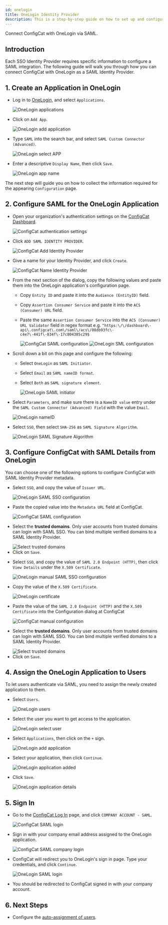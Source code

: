 ```yaml
---
id: onelogin
title: OneLogin Identity Provider
description: This is a step-by-step guide on how to set up and configure OneLogin as a SAML Identity Provider for your organization.
---
```



Connect ConfigCat with OneLogin via SAML.

## Introduction

Each SSO Identity Provider requires specific information to configure a SAML integration. The following guide will walk you through how you can connect ConfigCat with OneLogin as a SAML Identity Provider.

## 1. Create an Application in OneLogin

- Log in to <a href="https://app.onelogin.com/login" target="_blank">OneLogin</a>, and select `Applications`.

  <img className="bordered-img" src="/docs/assets/saml/onelogin/applications.png" alt="OneLogin applications" decoding="async" loading="lazy" />

- Click on `Add App`.

  <img className="bordered-img" src="/docs/assets/saml/onelogin/add_app.png" alt="OneLogin add application" decoding="async" loading="lazy" />

- Type `SAML` into the search bar, and select `SAML Custom Connector (Advanced)`.

  <img className="bordered-img" src="/docs/assets/saml/onelogin/select_app.png" alt="OneLogin select APP" decoding="async" loading="lazy" />

- Enter a descriptive `Display Name`, then click `Save`.

  <img className="bordered-img" src="/docs/assets/saml/onelogin/app_name.png" alt="OneLogin app name" decoding="async" loading="lazy" />

The next step will guide you on how to collect the information required for the appearing `Configuration` page.

## 2. Configure SAML for the OneLogin Application

- Open your organization's authentication settings on the <a href="https://app.configcat.com/organization/authentication" target="_blank">ConfigCat Dashboard</a>.

  <img className="bordered-img" src="/docs/assets/saml/dashboard/authentication.png" alt="ConfigCat authentication settings" decoding="async" loading="lazy" />

- Click `ADD SAML IDENTITY PROVIDER`.

  <img className="bordered-img" src="/docs/assets/saml/dashboard/add_idp.png" alt="ConfigCat Add Identity Provider" decoding="async" loading="lazy" />

- Give a name for your Identity Provider, and click `Create`.

  <img className="bordered-img" src="/docs/assets/saml/dashboard/onelogin_name.png" alt="ConfigCat Name Identity Provider" decoding="async" loading="lazy" />

- From the next section of the dialog, copy the following values and paste them into the OneLogin application's configuration page.

  - Copy `Entity ID` and paste it into the `Audience (EntityID)` field.
  - Copy `Assertion Consumer Service` and paste it into the `ACS (Consumer) URL` field.
  - Paste the same `Assertion Consumer Service` into the `ACS (Consumer) URL Validator` field in regex format e.g. `^https:\/\/dashboard\-api\.configcat\.com\/saml\/acs\/08db93fc\-c4e7\-441f\-834f\-17c804385c29$`

    <img className="bordered-img" src="/docs/assets/saml/dashboard/acs_entity_id_1.png" alt="ConfigCat SAML configuration" decoding="async" loading="lazy" />

    <img className="bordered-img" src="/docs/assets/saml/onelogin/onelogin_acs_eid.png" alt="OneLogin SML configuration" decoding="async" loading="lazy" />

- Scroll down a bit on this page and configure the following:

  - Select `OneLogin` as `SAML Initiator`.
  - Select `Email` as `SAML nameID format`.
  - Select `Both` as `SAML signature element`.

    <img className="bordered-img" src="/docs/assets/saml/onelogin/saml_config2.png" alt="OneLogin SAML initiator" decoding="async" loading="lazy" />

- Select `Parameters`, and make sure there is a `NameID value` entry under the `SAML Custom Connector (Advanced) Field` with the value `Email`.

  <img className="bordered-img" src="/docs/assets/saml/onelogin/name_id.png" alt="OneLogin nameID" decoding="async" loading="lazy" />

- Select `SSO`, then select `SHA-256` as `SAML Signature Algorithm`.

  <img className="bordered-img" src="/docs/assets/saml/onelogin/sso_signing_algo.png" alt="OneLogin SAML Signature Algorithm" decoding="async" loading="lazy" />

## 3. Configure ConfigCat with SAML Details from OneLogin

You can choose one of the following options to configure ConfigCat with SAML Identity Provider metadata.

<Tabs>
  <TabItem value="metadataUrl" label="Metadata URL" default>
    <ul>
      <li>
        <p>Select <code>SSO</code>, and copy the value of <code>Issuer URL</code>.</p>
        <img className="bordered-img" src="/docs/assets/saml/onelogin/sso_config.png" alt="OneLogin SAML SSO configuration" decoding="async" loading="lazy" />
      </li>
      <li>
        <p>Paste the copied value into the <code>Metadata URL</code> field at ConfigCat.</p>
        <img className="bordered-img" src="/docs/assets/saml/onelogin/cc_meta_url_new.png" alt="ConfigCat SAML configuration" decoding="async" loading="lazy" />
      </li>
      <li>
        <p>Select the <strong>trusted domains</strong>. Only user accounts from trusted domains can login with SAML SSO. You can bind multiple verified domains to a SAML Identity Provider.</p>
        <img className="bordered-img" src="/docs/assets/saml/dashboard/select_trusted_domains.png" alt="Select trusted domains" decoding="async" loading="lazy" />
      </li>
      <li>
        Click on <code>Save</code>.
      </li>
    </ul>
  </TabItem>
  <TabItem value="manual" label="Manual Configuration">
    <ul>
      <li>
        <p>Select <code>SSO</code>, and copy the value of <code>SAML 2.0 Endpoint (HTTP)</code>, then click <code>View Details</code> under the <code>X.509 Certificate</code>.</p>
        <img className="bordered-img" src="/docs/assets/saml/onelogin/sso_config_manual.png" alt="OneLogin manual SAML SSO configuration" decoding="async" loading="lazy" />
      </li>
      <li>
        <p>Copy the value of the <code>X.509 Certificate</code>.</p>
        <img className="bordered-img" src="/docs/assets/saml/onelogin/cert.png" alt="OneLogin certificate" decoding="async" loading="lazy" />
      </li>
      <li>
        <p>Paste the value of the <code>SAML 2.0 Endpoint (HTTP)</code> and the <code>X.509 Certificate</code> into the Configuration dialog at ConfigCat</p>
        <img className="bordered-img" src="/docs/assets/saml/onelogin/cc_manual_new.png" alt="ConfigCat manual configuration" decoding="async" loading="lazy" />
      </li>
      <li>
        <p>Select the <strong>trusted domains</strong>. Only user accounts from trusted domains can login with SAML SSO. You can bind multiple verified domains to a SAML Identity Provider.</p>
        <img className="bordered-img" src="/docs/assets/saml/dashboard/select_trusted_domains.png" alt="Select trusted domains" decoding="async" loading="lazy" />
      </li>
      <li>
        Click on <code>Save</code>.
      </li>
    </ul>
  </TabItem>
</Tabs>

## 4. Assign the OneLogin Application to Users

To let users authenticate via SAML, you need to assign the newly created application to them.

- Select `Users`.

  <img className="bordered-img" src="/docs/assets/saml/onelogin/users.png" alt="OneLogin users" decoding="async" loading="lazy" />

- Select the user you want to get access to the application.

  <img className="bordered-img" src="/docs/assets/saml/onelogin/select_user.png" alt="OneLogin select user" decoding="async" loading="lazy" />

- Select `Applications`, then click on the `+` sign.

  <img className="bordered-img" src="/docs/assets/saml/onelogin/add_application.png" alt="OneLogin add application" decoding="async" loading="lazy" />

- Select your application, then click `Continue`.

  <img className="bordered-img" src="/docs/assets/saml/onelogin/app_added.png" alt="OneLogin application added" decoding="async" loading="lazy" />

- Click `Save`.

  <img className="bordered-img" src="/docs/assets/saml/onelogin/app_details.png" alt="OneLogin application details" decoding="async" loading="lazy" />

## 5. Sign In

- Go to the <a href="https://app.configcat.com/auth/login" target="_blank">ConfigCat Log In</a> page, and click `COMPANY ACCOUNT - SAML`.

  <img className="bordered-img" src="/docs/assets/saml/dashboard/saml_login.png" alt="ConfigCat SAML login" decoding="async" loading="lazy" />

- Sign in with your company email address assigned to the OneLogin application.

  <img className="bordered-img" src="/docs/assets/saml/dashboard/company_email.png" alt="ConfigCat SAML company login" decoding="async" loading="lazy" />

- ConfigCat will redirect you to OneLogin's sign in page. Type your credentials, and click `Continue`.

  <img className="bordered-img" src="/docs/assets/saml/onelogin/login.png" alt="OneLogin SAML login" decoding="async" loading="lazy" />

- You should be redirected to ConfigCat signed in with your company account.

## 6. Next Steps

- Configure the [auto-assignment of users](../../auto-assign-users.mdx).
